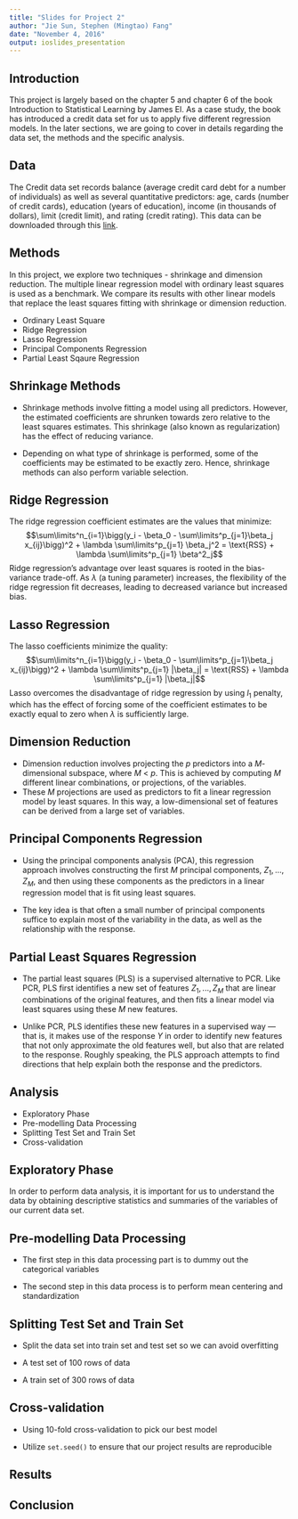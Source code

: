 ```yaml
---
title: "Slides for Project 2"
author: "Jie Sun, Stephen (Mingtao) Fang"
date: "November 4, 2016"
output: ioslides_presentation
---
```


## Introduction

This project is largely based on the chapter 5 and chapter 6 of the book Introduction to Statistical Learning by James El. As a case study, the book has introduced a credit data set for us to apply five different regression models. In the later sections, we are going to cover in details regarding the data set, the methods and the specific analysis.

## Data

The Credit data set records balance (average credit card debt for a number of individuals) as well as several quantitative predictors: age, cards (number of credit cards), education (years of education), income (in thousands of dollars), limit (credit limit), and rating (credit rating). This data can be downloaded through this [link](http://www-bcf.usc.edu/~gareth/ISL/Credit.csv).

## Methods

In this project, we explore two techniques - shrinkage and dimension reduction. The multiple linear regression model with ordinary least squares is used as a benchmark. We compare its results with other linear models that replace the least squares fitting with shrinkage or dimension reduction.

- Ordinary Least Square
- Ridge Regression
- Lasso Regression
- Principal Components Regression
- Partial Least Sqaure Regression

## Shrinkage Methods

- Shrinkage methods involve fitting a model using all predictors. However, the estimated coefficients are shrunken towards zero relative to the least squares estimates. This shrinkage (also known as regularization) has the effect of reducing variance. 

- Depending on what type of shrinkage is performed, some of the coefficients may be estimated to be exactly zero. Hence, shrinkage methods can also perform variable selection. 

## Ridge Regression

The ridge regression coefficient estimates are the values that minimize:
$$\sum\limits^n_{i=1}\bigg(y_i - \beta_0 - \sum\limits^p_{j=1}\beta_j x_{ij}\bigg)^2 + \lambda \sum\limits^p_{j=1} \beta_j^2 = \text{RSS} + \lambda \sum\limits^p_{j=1} \beta^2_j$$
Ridge regression’s advantage over least squares is rooted in the bias-variance trade-off. As $\lambda$ (a tuning parameter) increases, the flexibility of the ridge regression fit decreases, leading to decreased variance but increased bias. 


## Lasso Regression

The lasso coefficients minimize the quality:
$$\sum\limits^n_{i=1}\bigg(y_i - \beta_0 - \sum\limits^p_{j=1}\beta_j x_{ij}\bigg)^2 + \lambda \sum\limits^p_{j=1} |\beta_j| = \text{RSS} + \lambda \sum\limits^p_{j=1} |\beta_j|$$
Lasso overcomes the disadvantage of ridge regression by using $l_1$ penalty, which has the effect of forcing some of the coefficient estimates to be exactly equal to zero when $\lambda$ is sufficiently large. 
				
## Dimension Reduction

- Dimension reduction involves projecting the $p$ predictors into a $M$-dimensional subspace, where $M$ < $p$. This is achieved by computing $M$ different linear combinations, or projections, of the variables. 
- These $M$ projections are used as predictors to fit a linear regression model by least squares. In this way, a low-dimensional set of features can be derived from a large set of variables.

## Principal Components Regression			

- Using the principal components analysis (PCA), this regression approach involves constructing the first $M$ principal components, $Z_1,...,Z_M$, and then using these components as the predictors in a linear regression model that is fit using least squares. 

- The key idea is that often a small number of principal components suffice to explain most of the variability in the data, as well as the relationship with the response. 


## Partial Least Squares Regression

- The partial least squares (PLS) is a supervised alternative to PCR. Like PCR, PLS first identifies a new set of features $Z_1,...,Z_M$ that are linear combinations of the original features, and then fits a linear model via least squares using these $M$ new features. 

- Unlike PCR, PLS identifies these new features in a supervised way — that is, it makes use of the response $Y$ in order to identify new features that not only approximate the old features well, but also that are related to the response. Roughly speaking, the PLS approach attempts to find directions that help explain both the response and the predictors. 

## Analysis

- Exploratory Phase
- Pre-modelling Data Processing
- Splitting Test Set and Train Set
- Cross-validation

## Exploratory Phase
In order to perform data analysis, it is important for us to understand the data by obtaining descriptive statistics and summaries of the variables of our current data set.

## Pre-modelling Data Processing
- The first step in this data processing part is to dummy out the categorical variables

- The second step in this data process is to perform mean centering and standardization 

## Splitting Test Set and Train Set
- Split the data set into train set and test set so we can avoid overfitting

- A test set of 100 rows of data 

- A train set of 300 rows of data

## Cross-validation
- Using 10-fold cross-validation to pick our best model

- Utilize `set.seed()` to ensure that our project results are reproducible

## Results

## Conclusion
